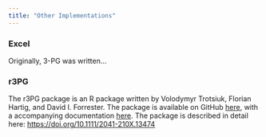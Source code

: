 ```yaml
---
title: "Other Implementations"
---
```


### Excel

Originally, 3-PG was written...

### r3PG

The r3PG package is an R package written by Volodymyr Trotsiuk, Florian Hartig, and David I. Forrester. The package is available on GitHub [here](https://github.com/trotsiuk/r3PG), with a accompanying documentation [here](https://trotsiuk.github.io/r3PG/). The package is described in detail here: <https://doi.org/10.1111/2041-210X.13474>
